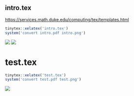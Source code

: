 ## intro.tex

<https://services.math.duke.edu/computing/tex/templates.html>

```r
tinytex::xelatex('intro.tex')
system('convert intro.pdf intro.png')
```

![](intro-0.png)
![](intro-1.png)

# test.tex

```r
tinytex::xelatex('test.tex')
system('convert test.pdf test.png')
```

![](test.png)

